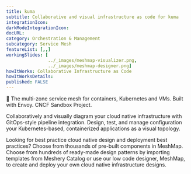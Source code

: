 ```yaml
---
title: kuma
subtitle: Collaborative and visual infrastructure as code for kuma
integrationIcon: 
darkModeIntegrationIcon: 
docURL: 
category: Orchestration & Management
subcategory: Service Mesh
featureList: [,,]
workingSlides: [
				../_images/meshmap-visualizer.png,
				../_images/meshmap-designer.png]
howItWorks: Collaborative Infrastructure as Code
howItWorksDetails: 
published: FALSE
---
```

🐻 The multi-zone service mesh for containers, Kubernetes and VMs. Built with Envoy. CNCF Sandbox Project.
<p>
    Collaboratively and visually diagram your cloud native infrastructure with GitOps-style pipeline integration. Design, test, and manage configuration your Kubernetes-based, containerized applications as a visual topology.
</p>
<p>
    Looking for best practice cloud native design and deployment best practices? Choose from thousands of pre-built components in MeshMap. Choose from hundreds of ready-made design patterns by importing templates from Meshery Catalog or use our low code designer, MeshMap, to create and deploy your own cloud native infrastructure designs.
</p>